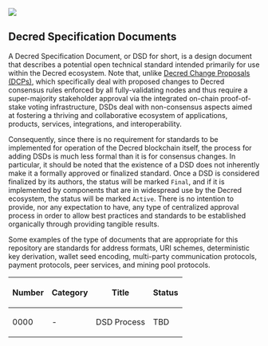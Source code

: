<img src="./readme-imgs/dsds_logo.png" />

==Decred Specification Documents==

A Decred Specification Document, or DSD for short, is a design document that
describes a potential open technical standard intended primarily for use within
the Decred ecosystem.  Note that, unlike [[https://github.com/decred/dcps|Decred Change Proposals (DCPs)]],
which specifically deal with proposed changes to Decred consensus rules enforced
by all fully-validating nodes and thus require a super-majority stakeholder
approval via the integrated on-chain proof-of-stake voting infrastructure, DSDs
deal with non-consensus aspects aimed at fostering a thriving and collaborative
ecosystem of applications, products, services, integrations, and
interoperability.

Consequently, since there is no requirement for standards to be implemented for
operation of the Decred blockchain itself, the process for adding DSDs is much
less formal than it is for consensus changes.  In particular, it should be noted
that the existence of a DSD does not inherently make it a formally approved or
finalized standard.  Once a DSD is considered finalized by its authors, the
status will be marked <code>Final</code>, and if it is implemented by components
that are in widespread use by the Decred ecosystem, the status will be marked
<code>Active</code>.  There is no intention to provide, nor any expectation to
have, any type of centralized approval process in order to allow best practices
and standards to be established organically through providing tangible results.

Some examples of the type of documents that are appropriate for this repository
are standards for address formats, URI schemes, deterministic key derivation,
wallet seed encoding, multi-party communication protocols, payment protocols,
peer services, and mining pool protocols.

{|class="wikitable sortable" style="width: auto; text-align: center;"
!Number!!Category!!Title!!Status
|-
|0000|| - ||DSD Process||TBD
|}

